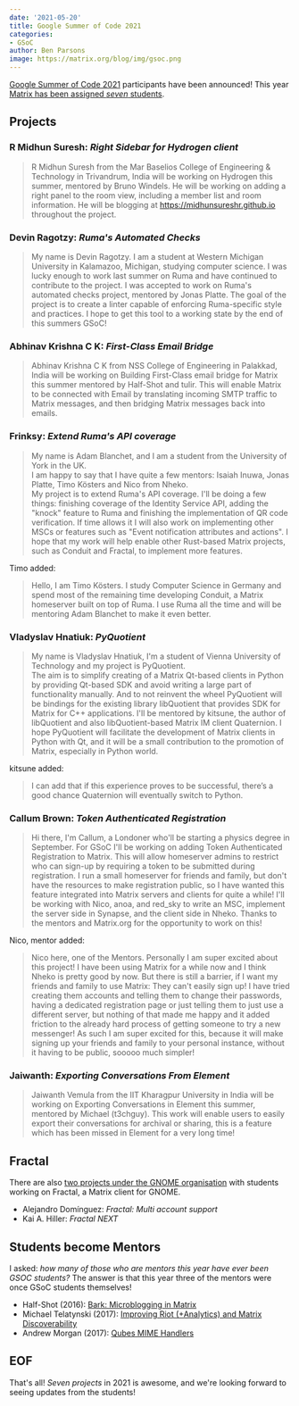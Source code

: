 ```yaml
---
date: '2021-05-20'
title: Google Summer of Code 2021
categories:
- GSoC
author: Ben Parsons
image: https://matrix.org/blog/img/gsoc.png
---
```


[Google Summer of Code 2021](https://summerofcode.withgoogle.com) participants have been announced! This year [Matrix has been assigned *seven* students](https://summerofcode.withgoogle.com/organizations/6691635666092032/).

## Projects

### R Midhun Suresh: *Right Sidebar for Hydrogen client*

> R Midhun Suresh from the Mar Baselios College of Engineering & Technology in Trivandrum, India will be working on Hydrogen this summer, mentored by Bruno Windels. He will be working on adding a right panel to the room view, including a member list and room information. He will be blogging at https://midhunsureshr.github.io throughout the project.

### Devin Ragotzy: *Ruma's Automated Checks*

> My name is Devin Ragotzy. I am a student at Western Michigan University in Kalamazoo, Michigan, studying computer science. I was lucky enough to work last summer on Ruma and have continued to contribute to the project. I was accepted to work on Ruma's automated checks project, mentored by Jonas Platte. The goal of the project is to create a linter capable of enforcing Ruma-specific style and practices. I hope to get this tool to a working state by the end of this summers GSoC!

### Abhinav Krishna C K: *First-Class Email Bridge*

> Abhinav Krishna C K from NSS College of Engineering in Palakkad, India will be working on Building First-Class email bridge for Matrix this summer mentored by Half-Shot and tulir. This will enable Matrix to be connected with Email by translating incoming SMTP traffic to Matrix messages, and then bridging Matrix messages back into emails.

### Frinksy: *Extend Ruma's API coverage*

> My name is Adam Blanchet, and I am a student from the University of York in the UK.  
> I am happy to say that I have quite a few mentors: Isaiah Inuwa, Jonas Platte, Timo Kösters and Nico from Nheko.  
> My project is to extend Ruma's API coverage. I'll be doing a few things: finishing coverage of the Identity Service API, adding the "knock" feature to Ruma and finishing the implementation of QR code verification. If time allows it I will also work on implementing other MSCs or features such as "Event notification attributes and actions". I hope that my work will help enable other Rust-based Matrix projects, such as Conduit and Fractal, to implement more features.

Timo added:

> Hello, I am Timo Kösters. I study Computer Science in Germany and spend most of the remaining time developing Conduit, a Matrix homeserver built on top of Ruma. I use Ruma all the time and will be mentoring Adam Blanchet to make it even better.

### Vladyslav Hnatiuk: *PyQuotient*

> My name is Vladyslav Hnatiuk, I'm a student  of Vienna University of Technology and my project is PyQuotient.  
> The aim is to simplify creating of a Matrix Qt-based clients in Python by providing Qt-based SDK and avoid writing a large part of functionality manually. And to not reinvent the wheel PyQuotient will be bindings for the existing library libQuotient that provides SDK for Matrix for C++ applications. I'll be mentored by kitsune, the author of libQuotient and also libQuotient-based Matrix IM client Quaternion. I hope PyQuotient will facilitate the development of Matrix clients in Python with Qt, and it will be a small contribution to the promotion of Matrix, especially in Python world.

kitsune added:

> I can add that if this experience proves to be successful, there’s a good chance Quaternion will eventually switch to Python.

### Callum Brown: *Token Authenticated Registration*

> Hi there, I'm Callum, a Londoner who'll be starting a physics degree in September. For GSoC I'll be working on adding Token Authenticated Registration to Matrix. This will allow homeserver admins to restrict who can sign-up by requiring a token to be submitted during registration. I run a small homeserver for friends and family, but don't have the resources to make registration public, so I have wanted this feature integrated into Matrix servers and clients for quite a while! I'll be working with Nico, anoa, and red_sky to write an MSC, implement the server side in Synapse, and the client side in Nheko. Thanks to the mentors and Matrix.org for the opportunity to work on this!

Nico, mentor added:

> Nico here, one of the Mentors. Personally I am super excited about this project! I have been using Matrix for a while now and I think Nheko is pretty good by now. But there is still a barrier, if I want my friends and family to use Matrix: They can't easily sign up! I have tried creating them accounts and telling them to change their passwords, having a dedicated registration page or just telling them to just use a different server, but nothing of that made me happy and it added friction to the already hard process of getting someone to try a new messenger! As such I am super excited for this, because it will make signing up your friends and family to your personal instance, without it having to be public, sooooo much simpler!

### Jaiwanth: *Exporting Conversations From Element*

> Jaiwanth Vemula from the IIT Kharagpur University in India will be working on Exporting Conversations in Element this summer, mentored by Michael (t3chguy). This work will enable users to easily export their conversations for archival or sharing, this is a feature which has been missed in Element for a very long time!

## Fractal

There are also [two projects under the GNOME organisation](https://summerofcode.withgoogle.com/organizations/5276176043474944/) with students working on Fractal, a Matrix client for GNOME.

* Alejandro Domínguez: *Fractal: Multi account support*
* Kai A. Hiller: *Fractal NEXT*

## Students become Mentors

I asked: *how many of those who are mentors this year have ever been GSOC students?* The answer is that this year three of the mentors were once GSoC students themselves!

* Half-Shot (2016): [Bark: Microblogging in Matrix](https://summerofcode.withgoogle.com/archive/2016/projects/4516500366950400/)
* Michael Telatynski (2017): [Improving Riot (+Analytics) and Matrix Discoverability](https://summerofcode.withgoogle.com/archive/2017/projects/6077083444838400/)
* Andrew Morgan (2017): [Qubes MIME Handlers](https://summerofcode.withgoogle.com/archive/2017/projects/6673641785786368/)

## EOF

That's all! *Seven projects* in 2021 is awesome, and we're looking forward to seeing updates from the students!